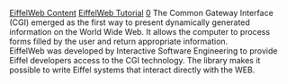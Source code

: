 [[Property:title|EiffelWeb Content]]
[[Property:link_title|EiffelWeb Tutorial]]
[[Property:weight|0]]
The Common Gateway Interface (CGI) emerged as the first way to present dynamically generated information on the World Wide Web. It allows the computer to process forms filled by the user and return appropriate information. <br/>
EiffelWeb was developed by Interactive Software Engineering to provide Eiffel developers access to the CGI technology. The library makes it possible to write Eiffel systems that interact directly with the WEB. 
{{seealso| '''See Also''' <br/>
[[EiffelWeb Content Introduction|Introduction to EiffelWeb]]  <br/>
[[Processing Requests|Processing forms with EiffelWeb]]  }}




